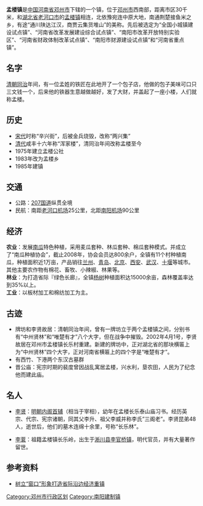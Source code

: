 {{中国乡镇级行政区
|城镇名称=孟楼镇
|外文名称= 
|代表图像=
|所属国家={{CHN}}
|简称=
|设立始年= 
|行政区类别=镇
|区划=14个行政村
|全镇面积=54.4平方公里 
|总人口= 2.4万 
|本土语言=南阳话
|电话区号=0377
|邮政编码=
|毗邻乡镇=
|官方网站= 
|pushpin_map=henan
|pushpin_mapsize =
|pushpin_map_caption=孟楼镇在河南省的位置 
|latd=32 |latm=31 |lats=57.73 |latNS=N  
|longd=111 |longm=50 |longs=31.59 |longEW=E 
|}}
'''孟楼镇'''是[[中国|中国]][[河南省|河南省]][[邓州市|邓州市]]下辖的一个镇，位于[[邓州市|邓州市]]西南部，距离市区30千米，和[[湖北省|湖北省]][[老河口市|老河口市]]的[[孟楼镇_(老河口市)|孟楼镇]]相连，北依豫宛连中原大地，南通荆楚接鱼米之乡，有途“通川陕达江汉，商贾云集货堆山”的美称。先后被选定为“全国小城镇建设试点镇”、“河南省改革发展建设综合试点镇”、“南阳市改革开放特别实验区”、“河南省财政体制改革试点镇”、“南阳市财源建设试点镇”和“河南省重点镇”。

==名字==
[[清朝|清朝]][[同治|同治]]年间，有一位孟姓的铁匠在此地开了一个包子店，他做的包子美味可口只三文钱一个，后来他的铁器生意越做越好，发了大财，并盖起了一座小楼，人们就称孟楼。

==历史==
*[[宋代|宋代]]时称“辛兴街”，后被金兵烧毁，改称“两兴集”
*[[清代|清代]]咸丰十六年称“浑家楼”，清同治年间改称孟楼至今
*1975年建立孟楼公社
*1983年改为孟楼乡
*1985年建镇
==交通==
*公路：[[207国道|207国道]]纵贯全境
*民航：南距[[老河口机场|老河口机场]]25公里，北距[[南阳机场|南阳机场]]90公里

==经济==
'''农业'''：发展[[南瓜|南瓜]]特色种植，采用麦瓜套种、林瓜套种、棉瓜套种模式。并成立了“南瓜种植协会”，截止2008年，协会会员达800余户，全镇有11个村种植南瓜，种植面积近1万亩，产品销往[[兰州|兰州]]、[[青岛|青岛]]、[[北京|北京]]、[[西安|西安]]、[[武汉|武汉]]、[[十堰|十堰]]等城市。其他主要农作物有棉花、畜牧、小辣椒、林果等。<br />
'''林业'''：为打造省际『绿色长廊』，全镇[[杨树|杨树]]种植面积达15000余亩，森林覆盖率达到35%以上。<br />
'''工业'''：以板材加工和棉纺加工为主。<br />

==古迹==
*牌坊和李贤故居：清朝同治年间，曾有一牌坊立于两个孟楼镇之间，分别书有“中州贤林”和“唯楚有才”八个大字，但在战争中摧毁。2002年4月1号，李贤故居在邓州市孟楼镇长乐村重建。新建的牌坊中，正对湖北省的那块横匾上为“中州贤林”四个大字，正对河南省横匾上的四个字是“唯楚有才”。
*有西竹、下港两个东汉古墓群
*晋公庙：宪宗时期的裴度曾因战乱寓居孟楼，兴水利，垦农田，人民为了纪念他而建此庙。

==名人==
*[[李贤_(大学士)|李贤]]：[[明朝内阁首辅|明朝内阁首辅]]（相当于宰相），幼年在孟楼长乐泰山庙习书。经历英宗、代宗、宪宗诸朝，同其父李升、祖父李威并称李氏”三阁老”。李贤昆弟48人，逝世后，他们的墓木连绵十余里，号称“长乐林”。

*[[李蓘|李蓘]]：祖籍孟楼镇长乐岭，出生于[[淅川县|淅川县]][[李官桥镇|李官桥镇]]，明代官员，并有大量著作留世。

==参考资料==
*[http://dengzhou.nynews.gov.cn/zhuanti/Wsfc/ml/ 树立“窗口”形象打造省际沿边经济重镇]{{dead link|date=2018年2月 |bot=InternetArchiveBot |fix-attempted=yes }}

{{邓州市行政区划}}

[[Category:邓州市行政区划|Category:邓州市行政区划]]
[[Category:南阳建制镇|Category:南阳建制镇]]